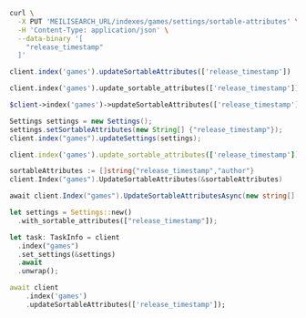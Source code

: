 <CodeGroup>

```bash cURL
curl \
  -X PUT 'MEILISEARCH_URL/indexes/games/settings/sortable-attributes' \
  -H 'Content-Type: application/json' \
  --data-binary '[
    "release_timestamp"
  ]'
```

```javascript JS
client.index('games').updateSortableAttributes(['release_timestamp'])
```

```python Python
client.index('games').update_sortable_attributes(['release_timestamp'])
```

```php PHP
$client->index('games')->updateSortableAttributes(['release_timestamp']);
```

```java Java
Settings settings = new Settings();
settings.setSortableAttributes(new String[] {"release_timestamp"});
client.index("games").updateSettings(settings);
```

```ruby Ruby
client.index('games').update_sortable_attributes(['release_timestamp'])
```

```go Go
sortableAttributes := []string{"release_timestamp","author"}
client.Index("games").UpdateSortableAttributes(&sortableAttributes)
```

```csharp C#
await client.Index("games").UpdateSortableAttributesAsync(new string[] { "release_timestamp" });
```

```rust Rust
let settings = Settings::new()
  .with_sortable_attributes(["release_timestamp"]);

let task: TaskInfo = client
  .index("games")
  .set_settings(&settings)
  .await
  .unwrap();
```

```dart Dart
await client
    .index('games')
    .updateSortableAttributes(['release_timestamp']);
```
</CodeGroup>